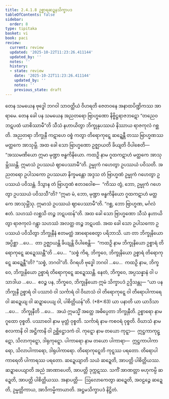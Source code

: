 ```yaml
---
title: 2.4.1.8 ဥစ္စာရဆဍ္ဍနသိက္ခာပဒ
tableOfContents: false
sidebar:
  order: 8
type: tipitaka
basket: vi
book: paci
review:
  current: review
  updated: '2025-10-22T11:23:26.411144'
  updated_by: ''
  notes: ''
  history:
  - state: review
    date: '2025-10-22T11:23:26.411144'
    updated_by: ''
    notes: ''
    previous_state: draft
---
```



<ReviewStatus review={frontmatter.review} showDetails={true} />

<HypothesisAnnotation frontmatter={frontmatter} />

<DynamicBreadcrumb />

<Division number="824" book="paci" e="ch" v="2" p="347">

<Paragraph number="2635" book="paci">
တေန သမယေန ဗုဒ္ဓေါ ဘဂဝါ သာဝတ္ထိယံ ဝိဟရတိ ဇေတဝနေ အနာထပိဏ္ဍိကဿ အာရာမေ. တေန ခေါ ပန သမယေန အညတရော ဗြာဟ္မဏော နိဗ္ဗိဋ္ဌရာဇဘဋော “တညေဝ ဘဋပထံ ယာစိဿာမီ”တိ သီသံ နဟာယိတွာ ဘိက္ခုနုပဿယံ နိဿာယ ရာဇကုလံ ဂစ္ဆတိ. အညတရာ ဘိက္ခုနီ ကဋာဟေ ဝစ္စံ ကတွာ တိရောကုဋ္ဋေ ဆဍ္ဍေန္တီ တဿ ဗြာဟ္မဏဿ မတ္ထကေ အာသုမ္ဘိ. အထ ခေါ သော ဗြာဟ္မဏော ဥဇ္ဈာယတိ ခိယျတိ ဝိပါစေတိ—  “အဿမဏိယော ဣမာ မုဏ္ဍာ ဗန္ဓကိနိယော. ကထဉှိ နာမ ဂူထကဋာဟံ မတ္ထကေ အာသုမ္ဘိဿန္တိ. ဣမာသံ ဥပဿယံ ဈာပေဿာမီ”တိ. ဥမ္မုကံ ဂဟေတွာ ဥပဿယံ ပဝိသတိ. အညတရော ဥပါသကော ဥပဿယာ နိက္ခမန္တော အဒ္ဒသ တံ ဗြာဟ္မဏံ ဥမ္မုကံ ဂဟေတွာ ဥပဿယံ ပဝိသန္တံ. ဒိသွာန တံ ဗြာဟ္မဏံ ဧတဒဝေါစ—  “ကိဿ တွံ, ဘော, ဥမ္မုကံ ဂဟေတွာ ဥပဿယံ ပဝိသသီ”တိ? “ဣမာ မံ, ဘော, မုဏ္ဍာ ဗန္ဓကိနိယော ဂူထကဋာဟံ မတ္ထကေ အာသုမ္ဘိံသု. ဣမာသံ ဥပဿယံ ဈာပေဿာမီ”တိ. “ဂစ္ဆ, ဘော ဗြာဟ္မဏ, မင်္ဂလံ ဧတံ. သဟဿံ လစ္ဆသိ တဉ္စ ဘဋပထန်”တိ. အထ ခေါ သော ဗြာဟ္မဏော သီသံ နဟာယိတွာ ရာဇကုလံ ဂန္တွာ သဟဿံ အလတ္ထ တဉ္စ ဘဋပထံ.
</Paragraph>

<Paragraph number="2636" book="paci">
အထ ခေါ သော ဥပါသကော ဥပဿယံ ပဝိသိတွာ ဘိက္ခုနီနံ ဧတမတ္ထံ အာရောစေတွာ ပရိဘာသိ. ယာ တာ ဘိက္ခုနိယော အပ္ပိစ္ဆာ …ပေ…  တာ ဥဇ္ဈာယန္တိ ခိယျန္တိ ဝိပါစေန္တိ—  “ကထဉှိ နာမ ဘိက္ခုနိယော ဥစ္စာရံ တိရောကုဋ္ဋေ ဆဍ္ဍေဿန္တီ”တိ …ပေ…  “သစ္စံ ကိရ, ဘိက္ခဝေ, ဘိက္ခုနိယော ဥစ္စာရံ တိရောကုဋ္ဋေ ဆဍ္ဍေန္တီ”တိ? “သစ္စံ, ဘဂဝါ”တိ. ဝိဂရဟိ ဗုဒ္ဓေါ ဘဂဝါ …ပေ…  ကထဉှိ နာမ, ဘိက္ခဝေ, ဘိက္ခုနိယော ဥစ္စာရံ တိရောကုဋ္ဋေ ဆဍ္ဍေဿန္တိ. နေတံ, ဘိက္ခဝေ, အပ္ပသန္နာနံ ဝါ ပသာဒါယ …ပေ…  ဧဝဉ္စ ပန, ဘိက္ခဝေ, ဘိက္ခုနိယော ဣမံ သိက္ခာပဒံ ဥဒ္ဒိသန္တု—
</Paragraph>

</Division>
<Division number="825" book="paci" e="ch" v="2" p="348">

<Paragraph number="2637" book="paci">
<Emphasis>“ယာ ပန ဘိက္ခုနီ ဥစ္စာရံ ဝါ ပဿာဝံ ဝါ သင်္ကာရံ ဝါ ဝိဃာသံ ဝါ တိရောကုဋ္ဋေ ဝါ တိရောပါကာရေ ဝါ ဆဍ္ဍေယျ ဝါ ဆဍ္ဍာပေယျ ဝါ, ပါစိတ္တိယန်”</Emphasis>တိ. (*8*:<Emphasis>63</Emphasis>)
</Paragraph>

</Division>
<Division number="826" book="paci" e="ch" v="2" p="348">

<Paragraph number="2638" book="paci">
<Emphasis>ယာ ပနာ</Emphasis>တိ ယာ ယာဒိသာ …ပေ…  <Emphasis>ဘိက္ခုနီ</Emphasis>တိ …ပေ…  အယံ ဣမသ္မိံ အတ္ထေ အဓိပ္ပေတာ ဘိက္ခုနီတိ.
</Paragraph>

<Paragraph number="2639" book="paci">
<Emphasis>ဥစ္စာရော</Emphasis> နာမ ဂူထော ဝုစ္စတိ. <Emphasis>ပဿာဝေါ</Emphasis> နာမ မုတ္တံ ဝုစ္စတိ.
</Paragraph>

<Paragraph number="2640" book="paci">
<Emphasis>သင်္ကာရံ</Emphasis> နာမ ကစဝရံ ဝုစ္စတိ.
</Paragraph>

<Paragraph number="2641" book="paci">
<Emphasis>ဝိဃာသံ</Emphasis> နာမ စလကာနိ ဝါ အဋ္ဌိကာနိ ဝါ ဥစ္ဆိဋ္ဌောဒကံ ဝါ.
</Paragraph>

<Paragraph number="2642" book="paci">
<Emphasis>ကုဋ္ဋော</Emphasis> နာမ တယော ကုဋ္ဋာ—  ဣဋ္ဌကာကုဋ္ဋော, သိလာကုဋ္ဋော, ဒါရုကုဋ္ဋော.
</Paragraph>

<Paragraph number="2643" book="paci">
<Emphasis>ပါကာရော</Emphasis> နာမ တယော ပါကာရာ—  ဣဋ္ဌကာပါကာရော, သိလာပါကာရော, ဒါရုပါကာရော.
</Paragraph>

<Paragraph number="2644" book="paci">
<Emphasis>တိရောကုဋ္ဋေ</Emphasis>တိ ကုဋ္ဋဿ ပရတော. <Emphasis>တိရောပါကာရေ</Emphasis>တိ ပါကာရဿ ပရတော.
</Paragraph>

<Paragraph number="2645" book="paci">
<Emphasis>ဆဍ္ဍေယျာ</Emphasis>တိ သယံ ဆဍ္ဍေတိ, အာပတ္တိ ပါစိတ္တိယဿ.
</Paragraph>

<Paragraph number="2646" book="paci">
<Emphasis>ဆဍ္ဍာပေယျာ</Emphasis>တိ အညံ အာဏာပေတိ, အာပတ္တိ ဒုက္ကဋဿ. သကိံ အာဏတ္တာ ဗဟုကမ္ပိ ဆဍ္ဍေတိ, အာပတ္တိ ပါစိတ္တိယဿ.
</Paragraph>

</Division>
<Division number="827" book="paci" e="ch" v="2" p="348">

<Paragraph number="2647" book="paci">
အနာပတ္တိ—  ဩလောကေတွာ ဆဍ္ဍေတိ, အဝဠဉ္ဇေ ဆဍ္ဍေတိ, ဥမ္မတ္တိကာယ, အာဒိကမ္မိကာယာတိ.

</Paragraph>
</Division>

<Paragraph number="2648" type="center" book="paci">
အဋ္ဌမသိက္ခာပဒံ နိဋ္ဌိတံ.
</Paragraph>